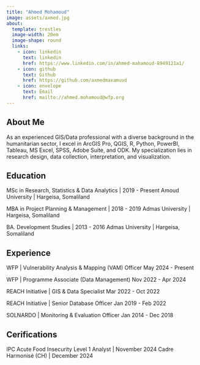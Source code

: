 ```yaml
---
title: "Ahmed Mohamoud"
image: assets/axmed.jpg
about:
  template: trestles
  image-width: 20em
  image-shape: round
  links:
    - icon: linkedin 
      text: linkedin 
      href: https://www.linkedin.com/in/ahmed-mahamoud-8949121a1/
    - icon: github
      text: Github
      href: https://github.com/axmedmaxamuud
    - icon: envelope
      text: Email
      href: mailto://ahmed.mohamoud@wfp.org
---
```


## About Me

As an experienced GIS/Data professional with a diverse background in the humanitarian sector, I excel in ArcGIS Pro, QGIS, R, Python, PowerBI, Tableau, MS Excel, SPSS, Adobe Suite, and ODK. My specialization lies in research design, data collection, interpretation, and visualization.

## Education

MSc in Research, Statistics & Data Analytics | 2019 - Present
Amoud University | Hargeisa, Somaliland

MBA in Project Planning & Management | 2018 - 2019
Admas University | Hargeisa, Somaliland

BA. Development Studies | 2013 - 2016
Admas University | Hargeisa, Somaliland

## Experience

<div class="experience">
  <span class="company">WFP</span> | <span class="job-title">Vulnerability Analysis & Mapping (VAM) Officer</span> 
  <span class="date">May 2024 - Present</span>
</div>

<div class="experience">
  <span class="company">WFP</span> | <span class="job-title">Programme Associate (Data Management)</span> 
  <span class="date">Nov 2022 - Apr 2024</span>
</div>

<div class="experience">
  <span class="company">REACH Initiative</span> | <span class="job-title">GIS & Data Specialist</span> 
  <span class="date">Mar 2022 - Oct 2022</span>
</div>

<div class="experience">
  <span class="company">REACH Initiative</span> | <span class="job-title">Senior Database Officer</span> 
  <span class="date">Jan 2019 - Feb 2022</span>
</div>

<div class="experience">
  <span class="company">SOLNARDO</span> | <span class="job-title">Monitoring & Evaluation Officer</span> 
  <span class="date">Jan 2014 - Dec 2018</span>
</div>

## Cerifications

IPC Acute Food Insecurity Level 1 Analyst | November 2024 
Cadre Harmonisé (CH) | December 2024



